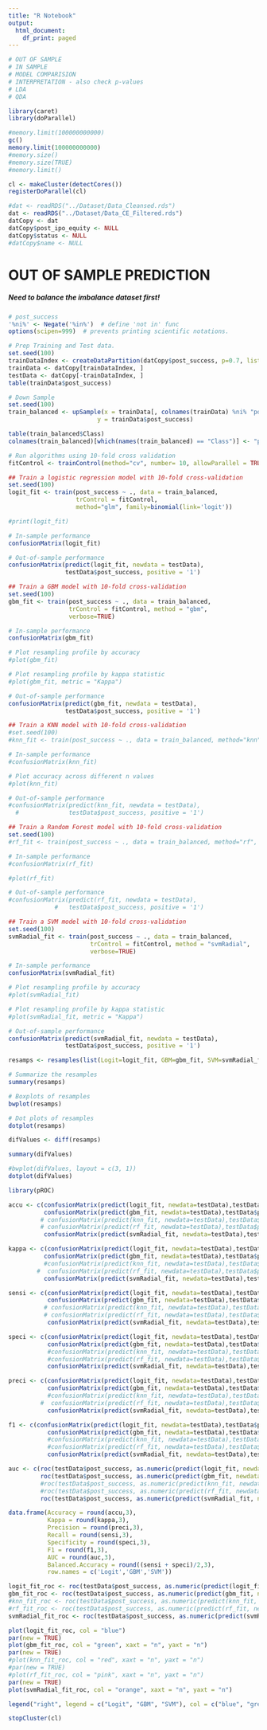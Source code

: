 ```yaml
---
title: "R Notebook"
output:
  html_document:
    df_print: paged
---
```

```r
# OUT OF SAMPLE
# IN SAMPLE
# MODEL COMPARISION
# INTERPRETATION - also check p-values
# LDA
# QDA

library(caret)
library(doParallel)
```

```r
#memory.limit(100000000000)
gc()
memory.limit(100000000000)
#memory.size()
#memory.size(TRUE)
#memory.limit()
```


```r
cl <- makeCluster(detectCores())
registerDoParallel(cl)
```


```r
#dat <- readRDS("../Dataset/Data_Cleansed.rds")
dat <- readRDS("../Dataset/Data_CE_Filtered.rds")
datCopy <- dat
datCopy$post_ipo_equity <- NULL
datCopy$status <- NULL
#datCopy$name <- NULL
```

# OUT OF SAMPLE PREDICTION
##### Need to balance the imbalance dataset first!

```r
# post_success
'%ni%' <- Negate('%in%')  # define 'not in' func
options(scipen=999)  # prevents printing scientific notations.

# Prep Training and Test data.
set.seed(100)
trainDataIndex <- createDataPartition(datCopy$post_success, p=0.7, list = F)  # 70% training data
trainData <- datCopy[trainDataIndex, ]
testData <- datCopy[-trainDataIndex, ]
table(trainData$post_success)
```

```r
# Down Sample
set.seed(100)
train_balanced <- upSample(x = trainData[, colnames(trainData) %ni% "post_success"],
                         y = trainData$post_success)

table(train_balanced$Class)
colnames(train_balanced)[which(names(train_balanced) == "Class")] <- "post_success"
```

```r
# Run algorithms using 10-fold cross validation
fitControl <- trainControl(method="cv", number= 10, allowParallel = TRUE, verboseIter = TRUE)
```


```r
## Train a logistic regression model with 10-fold cross-validation
set.seed(100)
logit_fit <- train(post_success ~ ., data = train_balanced,
                   trControl = fitControl,
                   method="glm", family=binomial(link='logit'))

```



```r
#print(logit_fit)
```

```r
# In-sample performance
confusionMatrix(logit_fit)
```

```r
# Out-of-sample performance
confusionMatrix(predict(logit_fit, newdata = testData),
                testData$post_success, positive = '1')
```

```r
## Train a GBM model with 10-fold cross-validation
set.seed(100)
gbm_fit <- train(post_success ~ ., data = train_balanced,
                 trControl = fitControl, method = "gbm",
                 verbose=TRUE)


```

```r
# In-sample performance
confusionMatrix(gbm_fit)

```

```r
# Plot resampling profile by accuracy
#plot(gbm_fit)

```

```r
# Plot resampling profile by kappa statistic
#plot(gbm_fit, metric = "Kappa")

```

```r
# Out-of-sample performance
confusionMatrix(predict(gbm_fit, newdata = testData),
                testData$post_success, positive = '1')
```

```r
## Train a KNN model with 10-fold cross-validation
#set.seed(100)
#knn_fit <- train(post_success ~ ., data = train_balanced, method="knn", trControl=fitControl)
```

```r
# In-sample performance
#confusionMatrix(knn_fit)

```

```r
# Plot accuracy across different n values
#plot(knn_fit)
```

```r
# Out-of-sample performance
#confusionMatrix(predict(knn_fit, newdata = testData),
  #              testData$post_success, positive = '1')
```

```r
## Train a Random Forest model with 10-fold cross-validation
set.seed(100)
#rf_fit <- train(post_success ~ ., data = train_balanced, method="rf", trControl=fitControl)
```

```r
# In-sample performance
#confusionMatrix(rf_fit)

```

```r
#plot(rf_fit)
```

```r
# Out-of-sample performance
#confusionMatrix(predict(rf_fit, newdata = testData),
             #   testData$post_success, positive = '1')
```

```r
## Train a SVM model with 10-fold cross-validation
set.seed(100)
svmRadial_fit <- train(post_success ~ ., data = train_balanced,
                       trControl = fitControl, method = "svmRadial",
                       verbose=TRUE)
```

```r
# In-sample performance
confusionMatrix(svmRadial_fit)

```

```r
# Plot resampling profile by accuracy
#plot(svmRadial_fit)
```

```r
# Plot resampling profile by kappa statistic
#plot(svmRadial_fit, metric = "Kappa")
```

```r
# Out-of-sample performance
confusionMatrix(predict(svmRadial_fit, newdata = testData),
                testData$post_success, positive = '1')
```

```r
resamps <- resamples(list(Logit=logit_fit, GBM=gbm_fit, SVM=svmRadial_fit))

# Summarize the resamples
summary(resamps)
```

```r
# Boxplots of resamples
bwplot(resamps)
```

```r
# Dot plots of resamples
dotplot(resamps)
```

```r
difValues <- diff(resamps)

summary(difValues)
```

```r
#bwplot(difValues, layout = c(3, 1))
dotplot(difValues)
```

```r
library(pROC)
```


```r
accu <- c(confusionMatrix(predict(logit_fit, newdata=testData),testData$post_success)$overall['Accuracy'],
          confusionMatrix(predict(gbm_fit, newdata=testData),testData$post_success)$overall['Accuracy'],
         # confusionMatrix(predict(knn_fit, newdata=testData),testData$post_success)$overall['Accuracy'],
         # confusionMatrix(predict(rf_fit, newdata=testData),testData$post_success)$overall['Accuracy'],
          confusionMatrix(predict(svmRadial_fit, newdata=testData),testData$post_success)$overall['Accuracy'])

kappa <- c(confusionMatrix(predict(logit_fit, newdata=testData),testData$post_success)$overall['Kappa'],
          confusionMatrix(predict(gbm_fit, newdata=testData),testData$post_success)$overall['Kappa'],
          #confusionMatrix(predict(knn_fit, newdata=testData),testData$post_success)$overall['Kappa'],
        #  confusionMatrix(predict(rf_fit, newdata=testData),testData$post_success)$overall['Kappa'],
          confusionMatrix(predict(svmRadial_fit, newdata=testData),testData$post_success)$overall['Kappa'])

sensi <- c(confusionMatrix(predict(logit_fit, newdata=testData),testData$post_success,positive='1')$byClass['Sensitivity'],
           confusionMatrix(predict(gbm_fit, newdata=testData),testData$post_success,positive='1')$byClass['Sensitivity'],
          # confusionMatrix(predict(knn_fit, newdata=testData),testData$post_success,positive='1')$byClass['Sensitivity'],
          # confusionMatrix(predict(rf_fit, newdata=testData),testData$post_success,positive='1')$byClass['Sensitivity'],
           confusionMatrix(predict(svmRadial_fit, newdata=testData),testData$post_success,positive='1')$byClass['Sensitivity'])

speci <- c(confusionMatrix(predict(logit_fit, newdata=testData),testData$post_success,positive='1')$byClass['Specificity'],
           confusionMatrix(predict(gbm_fit, newdata=testData),testData$post_success,positive='1')$byClass['Specificity'],
           #confusionMatrix(predict(knn_fit, newdata=testData),testData$post_success,positive='1')$byClass['Specificity'],
           #confusionMatrix(predict(rf_fit, newdata=testData),testData$post_success,positive='1')$byClass['Specificity'],
           confusionMatrix(predict(svmRadial_fit, newdata=testData),testData$post_success,positive='1')$byClass['Specificity'])

preci <- c(confusionMatrix(predict(logit_fit, newdata=testData),testData$post_success,positive='1')$byClass['Precision'],
           confusionMatrix(predict(gbm_fit, newdata=testData),testData$post_success,positive='1')$byClass['Precision'],
           #confusionMatrix(predict(knn_fit, newdata=testData),testData$post_success,positive='1')$byClass['Precision'],
         #  confusionMatrix(predict(rf_fit, newdata=testData),testData$post_success,positive='1')$byClass['Precision'],
           confusionMatrix(predict(svmRadial_fit, newdata=testData),testData$post_success,positive='1')$byClass['Precision'])

f1 <- c(confusionMatrix(predict(logit_fit, newdata=testData),testData$post_success,positive='1')$byClass['F1'],
           confusionMatrix(predict(gbm_fit, newdata=testData),testData$post_success,positive='1')$byClass['F1'],
           #confusionMatrix(predict(knn_fit, newdata=testData),testData$post_success,positive='1')$byClass['F1'],
           #confusionMatrix(predict(rf_fit, newdata=testData),testData$post_success,positive='1')$byClass['F1'],
           confusionMatrix(predict(svmRadial_fit, newdata=testData),testData$post_success,positive='1')$byClass['F1'])

auc <- c(roc(testData$post_success, as.numeric(predict(logit_fit, newdata=testData)))$auc,
         roc(testData$post_success, as.numeric(predict(gbm_fit, newdata=testData)))$auc,
         #roc(testData$post_success, as.numeric(predict(knn_fit, newdata=testData)))$auc,
         #roc(testData$post_success, as.numeric(predict(rf_fit, newdata=testData)))$auc,
         roc(testData$post_success, as.numeric(predict(svmRadial_fit, newdata=testData)))$auc)

data.frame(Accuracy = round(accu,3),
           Kappa = round(kappa,3),
           Precision = round(preci,3),
           Recall = round(sensi,3), 
           Specificity = round(speci,3),
           F1 = round(f1,3),
           AUC = round(auc,3),
           Balanced.Accuracy = round((sensi + speci)/2,3),
           row.names = c('Logit','GBM','SVM'))
```

```r
logit_fit_roc <- roc(testData$post_success, as.numeric(predict(logit_fit, newdata=testData)))
gbm_fit_roc <- roc(testData$post_success, as.numeric(predict(gbm_fit, newdata=testData)))
#knn_fit_roc <- roc(testData$post_success, as.numeric(predict(knn_fit, newdata=testData)))
#rf_fit_roc <- roc(testData$post_success, as.numeric(predict(rf_fit, newdata=testData)))
svmRadial_fit_roc <- roc(testData$post_success, as.numeric(predict(svmRadial_fit, newdata=testData)))
```

```r
plot(logit_fit_roc, col = "blue")
par(new = TRUE)
plot(gbm_fit_roc, col = "green", xaxt = "n", yaxt = "n")
par(new = TRUE)
#plot(knn_fit_roc, col = "red", xaxt = "n", yaxt = "n")
#par(new = TRUE)
#plot(rf_fit_roc, col = "pink", xaxt = "n", yaxt = "n")
par(new = TRUE)
plot(svmRadial_fit_roc, col = "orange", xaxt = "n", yaxt = "n")

legend("right", legend = c("Logit", "GBM", "SVM"), col = c("blue", "green", "orange"), lty = 1)

```


```r
stopCluster(cl)
```




